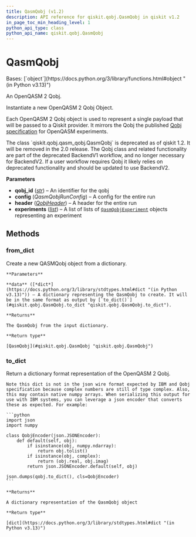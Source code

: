 ```yaml
---
title: QasmQobj (v1.2)
description: API reference for qiskit.qobj.QasmQobj in qiskit v1.2
in_page_toc_min_heading_level: 1
python_api_type: class
python_api_name: qiskit.qobj.QasmQobj
---
```


# QasmQobj

<Class id="qiskit.qobj.QasmQobj" isDedicatedPage={true} github="https://github.com/Qiskit/qiskit/tree/stable/1.2/qiskit/qobj/qasm_qobj.py#L590-L708" signature="qiskit.qobj.QasmQobj(qobj_id=None, config=None, experiments=None, header=None)" modifiers="class">
  Bases: [`object`](https://docs.python.org/3/library/functions.html#object "(in Python v3.13)")

  An OpenQASM 2 Qobj.

  Instantiate a new OpenQASM 2 Qobj Object.

  Each OpenQASM 2 Qobj object is used to represent a single payload that will be passed to a Qiskit provider. It mirrors the Qobj the published [Qobj specification](https://arxiv.org/abs/1809.03452) for OpenQASM experiments.

  <Admonition title="Deprecated since version 1.2" type="danger">
    The class `qiskit.qobj.qasm_qobj.QasmQobj` is deprecated as of qiskit 1.2. It will be removed in the 2.0 release. The Qobj class and related functionality are part of the deprecated BackendV1 workflow, and no longer necessary for BackendV2. If a user workflow requires Qobj it likely relies on deprecated functionality and should be updated to use BackendV2.
  </Admonition>

  **Parameters**

  *   **qobj\_id** ([*str*](https://docs.python.org/3/library/stdtypes.html#str "(in Python v3.13)")) – An identifier for the qobj
  *   **config** (*QasmQobjRunConfig*) – A config for the entire run
  *   **header** ([*QobjHeader*](qiskit.qobj.QobjHeader "qiskit.qobj.QobjHeader")) – A header for the entire run
  *   **experiments** ([*list*](https://docs.python.org/3/library/stdtypes.html#list "(in Python v3.13)")) – A list of lists of [`QasmQobjExperiment`](qiskit.qobj.QasmQobjExperiment "qiskit.qobj.QasmQobjExperiment") objects representing an experiment

  ## Methods

  ### from\_dict

  <Function id="qiskit.qobj.QasmQobj.from_dict" github="https://github.com/Qiskit/qiskit/tree/stable/1.2/qiskit/qobj/qasm_qobj.py#L679-L702" signature="from_dict(data)" modifiers="classmethod">
    Create a new QASMQobj object from a dictionary.

    **Parameters**

    **data** ([*dict*](https://docs.python.org/3/library/stdtypes.html#dict "(in Python v3.13)")) – A dictionary representing the QasmQobj to create. It will be in the same format as output by [`to_dict()`](#qiskit.qobj.QasmQobj.to_dict "qiskit.qobj.QasmQobj.to_dict").

    **Returns**

    The QasmQobj from the input dictionary.

    **Return type**

    [QasmQobj](#qiskit.qobj.QasmQobj "qiskit.qobj.QasmQobj")
  </Function>

  ### to\_dict

  <Function id="qiskit.qobj.QasmQobj.to_dict" github="https://github.com/Qiskit/qiskit/tree/stable/1.2/qiskit/qobj/qasm_qobj.py#L642-L677" signature="to_dict()">
    Return a dictionary format representation of the OpenQASM 2 Qobj.

    Note this dict is not in the json wire format expected by IBM and Qobj specification because complex numbers are still of type complex. Also, this may contain native numpy arrays. When serializing this output for use with IBM systems, you can leverage a json encoder that converts these as expected. For example:

    ```python
    import json
    import numpy

    class QobjEncoder(json.JSONEncoder):
        def default(self, obj):
            if isinstance(obj, numpy.ndarray):
                return obj.tolist()
            if isinstance(obj, complex):
                return (obj.real, obj.imag)
            return json.JSONEncoder.default(self, obj)

    json.dumps(qobj.to_dict(), cls=QobjEncoder)
    ```

    **Returns**

    A dictionary representation of the QasmQobj object

    **Return type**

    [dict](https://docs.python.org/3/library/stdtypes.html#dict "(in Python v3.13)")
  </Function>
</Class>

